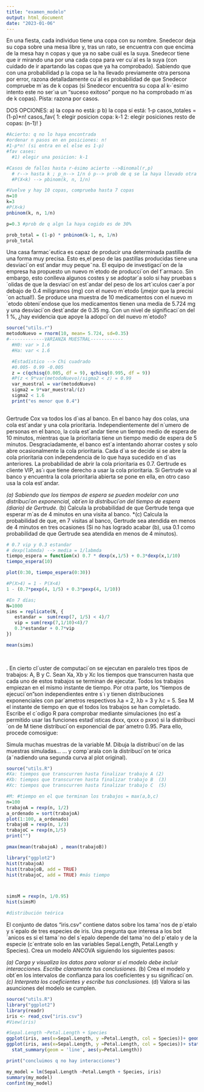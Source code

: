 ```yaml
---
title: "examen_modelo"
output: html_document
date: "2023-01-06"
---
```


En una fiesta, cada individuo tiene una copa con su nombre. Snedecor deja su copa sobre una mesa libre y, tras un rato, se encuentra con que encima de la mesa hay n copas y que ya no sabe cuál es la suya. Snedecor tiene que ir mirando una por una cada copa para ver cu´al es la suya (con cuidado de ir apartando las copas que ya ha comprobado). Sabiendo que con una probabilidad p la copa se la ha llevado previamente otra persona por error, razona detalladamente cu´al es probabilidad de que Snedecor compruebe m´as de k copas (si Snedecor encuentra su copa al k-´esimo intento este no ser´ıa un “suceso exitoso” porque no ha comprobado m´as de k copas). Pista: razona por casos.

DOS OPCIONES: 
a) la copa no está: p 
b) la copa sí está: 1-p 
    casos_totales = (1-p)*n!
    casos_fav{
    1: elegir posicion copa: k-1
    2: elegir posiciones resto de copas: (n-1)!
}
```r
#Acierto: q no lo haya encontrada
#ordenar n pasos en en posiciones: n!
#1-p*n! (si entra en el else es 1-p) 
#fav cases: 
  #1) elegir una posicion: k-1

```


```r
#Casos de fallos hasta r-ésimo acierto -->Binomal(r,p) 
  # r--> hasta k ; p_n--> 1/n ó p--> prob de q se la haya llevado otra persona
  #P(X<k) --> pbinom(k, n, 1/n)

#Vuelve y hay 10 copas, comprueba hasta 7 copas
n=10
k=3
#P(X<k)
pnbinom(k, n, 1/n)

p=0.3 #prob de q algn la haya cogido es de 30%

prob_total = (1-p) * pnbinom(k-1, n, 1/n)
prob_total
```
Una casa farmac´eutica es capaz de producir una determinada pastilla de una forma muy precisa. Esto es,el peso de las pastillas producidas tiene una desviaci´on est´andar muy peque˜na. El equipo de investigaci´on de la empresa ha propuesto un nuevo m´etodo de producci´on del f´armaco. Sin embargo, esto conlleva algunos costes y se adoptar´a solo si hay pruebas s´olidas de que la desviaci´on est´andar del peso de los art´ıculos caer´a por debajo de 0.4 miligramos (mg) con el nuevo m´etodo (¡mejor que la precisi´on actual!). Se produce una muestra de 10 medicamentos con el nuevo m´etodo obteni´endose que los medicamentos tienen una media de 5.724 mg y una desviaci´on dest´andar de 0.35 mg. Con un nivel de significaci´on del 1 %, ¿hay evidencia que apoye la adopci´on del nuevo m´etodo?

```r
source("utils.r")
metodoNuevo = rnorm(10, mean= 5.724, sd=0.35)
#-------------VARIANZA MUESTRAL------------
  #H0: var > 1.6
  #Ha: var < 1.6

  #Estadístico --> Chi cuadrado
  #0.005- 0.99 -0.005
  z = c(qchisq(0.005, df = 9), qchisq(0.995, df = 9))
  #P(z < 9*var(metodoNuevo)/sigma2 < z) = 0.99
  var_muestral = var(metodoNuevo)
  sigma2 = 9*var_muestral/(z)
  sigma2 < 1.6
  print("es menor que 0.4")
  
```
 Gertrude Cox va todos los d´ıas al banco. En el banco hay dos colas, una cola est´andar y una cola prioritaria. Independientemente del n´umero de personas en el banco, la cola est´andar tiene un tiempo medio de espera de 10 minutos, mientras que la prioritaria tiene un tiempo medio de espera de 5 minutos. Desgraciadamente, el banco est´a intentando ahorrar costes y solo abre ocasionalmente la cola prioritaria. Cada d´ıa se decide si se abre la cola prioritaria con independencia de lo que haya sucedido en d´ıas anteriores. La probabilidad de abrir la cola prioritaria es 0.7. Gertrude es cliente VIP, as´ı que tiene derecho a usar la cola prioritaria. Si Gertrude va al banco y encuentra la cola prioritaria abierta se pone en ella, en otro caso usa la cola est´andar. 
 
 *(a) Sabiendo que los tiempos de espera se pueden modelar con una distribuci´on exponencial, obt´en la distribuci´on del tiempo de espera (diario) de Gertrude. 
 *(b) Calcula la probabilidad de que Gertrude tenga que esperar m´as de 4 minutos en una visita al banco. 
 *(c) Calcula la probabilidad de que, en 7 visitas al banco, Gertrude sea atendida en menos de 4 minutos en tres ocasiones (Si no has logrado acabar (b), usa 0.1 como probabilidad de que Gertrude sea atendida en menos de 4 minutos).

```r
# 0.7 vip y 0.3 estandar
# dexp(labmda) --> media = 1/labmda
tiempo_espera = function(x) 0.7 * dexp(x,1/5) + 0.3*dexp(x,1/10)
tiempo_espera(10)

plot(0:30, tiempo_espera(0:30))

#P(X>4) = 1 - P(X<4) 
1 - (0.7*pexp(4, 1/5) + 0.3*pexp(4, 1/10))

#En 7 días;
N=1000
sims = replicate(N, {
   estandar =  sum(rexp(7, 1/5) < 4)/7
   vip = sum(rexp(7,1/10)<4)/7
   0.3*estandar + 0.7*vip
})

mean(sims)
      
  

```

. En cierto cl´uster de computaci´on se ejecutan en paralelo tres tipos de trabajos: A, B y C. Sean Xa, Xb y Xc los tiempos que transcurren hasta que cada uno de estos trabajos se terminan de ejecutar. Todos los trabajos empiezan en el mismo instante de tiempo. Por otra parte, los “tiempos de ejecuci´on”son independientes entre s´ı y tienen distribuciones exponenciales con par´ametros respectivos λa = 2, λb = 3 y λc = 5. Sea M el instante de tiempo en que el todos los trabajos se han completado. Escribe el c´odigo R para comprobar mediante simulaciones (no est´a permitido usar las funciones estad´ısticas dxxx, qxxx o pxxx) si la distribuci´on de M tiene distribuci´on exponencial de par´ametro 0.95. Para ello, procede comosigue:
 
Simula muchas muestras de la variable M.
Dibuja la distribuci´on de las muestras simuladas...
... y comp´arala con la distribuci´on te´orica (a˜nadiendo una segunda curva al plot original).

```r
source("utils.R")
#Xa: tiempos que transcurren hasta finalizar trabajo A (2)
#Xb: tiempos que transcurren hasta finalizar trabajo B  (3)
#Xc: tiempos que transcurren hasta finalizar trabajo C  (5)

#M: #tiempo en el que terminan los trabajos = max(a,b,c)
n=100
trabajoA = rexp(n, 1/2)
a_ordenado = sort(trabajoA)
plot(1:100, a_ordenado)
trabajoB = rexp(n, 1/3)
trabajoC = rexp(n,1/5)
print("")

pmax(mean(trabajoA) , mean(trabajoB))

library("ggplot2")
hist(trabajoA)
hist(trabajoB, add = TRUE)
hist(trabajoC, add = TRUE) #más tiempo



simsM = rexp(n, 1/0.95)
hist(simsM)

#distribución teórica


```


El conjunto de datos “iris.csv” contiene datos sobre los tama˜nos de p´etalo y s´epalo de tres especies de iris. Una pregunta que interesa a los bot´anicos es si el tama˜no del s´epalo depende del tama˜no del p´etalo y de la especie (c´entrate solo en las variables Sepal.Length, Petal.Length y Species). Crea un modelo ANCOVA siguiendo los siguientes pasos:

*(a) Carga y visualiza los datos para valorar si el modelo debe incluir interacciones. Escribe claramente
tus conclusiones.
*(b) Crea el modelo y obt´en los intervalos de confianza para los coeficientes y su significaci´on.
*(c) Interpreta los coeficientes y escribe tus conclusiones.
*(d) Valora si las asunciones del modelo se cumplen.

```r
source("utils.R")
library("ggplot2")
library(readr)
iris <- read_csv("iris.csv")
#View(iris)

#Sepal.Length ~Petal.Length + Species
ggplot(iris, aes(x=Sepal.Length, y =Petal.Length, col = Species))+ geom_boxplot()
ggplot(iris, aes(x=Sepal.Length, y =Petal.Length, col = Species))+ stat_summary() +
  stat_summary(geom = 'line', aes(y=Petal.Length))

print("concluimos q no hay interacciones")

my_model = lm(Sepal.Length ~Petal.Length + Species, iris)
summary(my_model)
confint(my_model)
```




